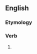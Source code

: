==English==

===Etymology===
{{suffix|en|trouble|eth}}

===Verb===
{{head|en|verb form}}

# {{en-archaic third-person singular of|trouble}}